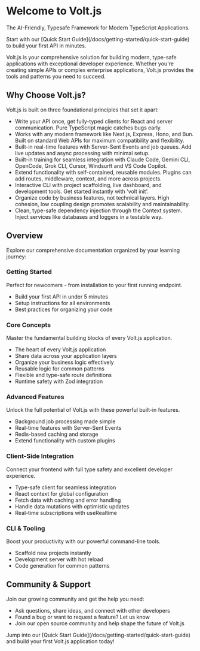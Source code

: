 
# Welcome to Volt.js

The AI-Friendly, Typesafe Framework for Modern TypeScript Applications.

<Callout type="tip" title="New to Volt.js?">
  Start with our [Quick Start Guide](/docs/getting-started/quick-start-guide) to build your first API in minutes.
</Callout>

Volt.js is your comprehensive solution for building modern, type-safe applications with exceptional developer experience. Whether you're creating simple APIs or complex enterprise applications, Volt.js provides the tools and patterns you need to succeed.

## Why Choose Volt.js?

Volt.js is built on three foundational principles that set it apart:

<ul className="grid grid-cols-1 md:grid-cols-2 gap-6 my-8">
  <li className="card-item">
    <Card title="End-to-End Type Safety" icon={Wrench}>
      Write your API once, get fully-typed clients for React and server communication. Pure TypeScript magic catches bugs early.
    </Card>
  </li>
  <li className="card-item">
    <Card title="Framework Agnostic" icon={Cloud}>
      Works with any modern framework like Next.js, Express, Hono, and Bun. Built on standard Web APIs for maximum compatibility and flexibility.
    </Card>
  </li>
  <li className="card-item">
    <Card title="Real-Time & Jobs" icon={Wifi}>
      Built-in real-time features with Server-Sent Events and job queues. Add live updates and async processing with minimal setup.
    </Card>
  </li>
  <li className="card-item">
    <Card title="Code Agents Ready" icon={Bot}>
      Built-in training for seamless integration with Claude Code, Gemini CLI, OpenCode, Grok CLI, Cursor, Windsurft and VS Code Copilot.
    </Card>
  </li>
  <li className="card-item">
    <Card title="Powerful Plugin System" icon={Puzzle}>
      Extend functionality with self-contained, reusable modules. Plugins can add routes, middleware, context, and more across projects.
    </Card>
  </li>
  <li className="card-item">
    <Card title="CLI & Developer Tools" icon={Terminal}>
      Interactive CLI with project scaffolding, live dashboard, and development tools. Get started instantly with 'volt init'.
    </Card>
  </li>
  <li className="card-item">
    <Card title="Feature-Based" icon={Layers}>
      Organize code by business features, not technical layers. High cohesion, low coupling design promotes scalability and maintainability.
    </Card>
  </li>
  <li className="card-item">
    <Card title="Dependency Injection" icon={Zap}>
      Clean, type-safe dependency injection through the Context system. Inject services like databases and loggers in a testable way.
    </Card>
  </li>
</ul>

## Overview

Explore our comprehensive documentation organized by your learning journey:

### Getting Started

Perfect for newcomers - from installation to your first running endpoint.

<ul className="grid grid-cols-1 md:grid-cols-2 gap-4 my-6">
  <li className="card-item">
    <Card title="Quick Start Guide" href="/docs/getting-started/quick-start-guide">
      Build your first API in under 5 minutes
    </Card>
  </li>
  <li className="card-item">
    <Card title="Installation" href="/docs/getting-started/installation">
      Setup instructions for all environments
    </Card>
  </li>
  <li className="card-item">
    <Card title="Project Structure" href="/docs/getting-started/project-structure">
      Best practices for organizing your code
    </Card>
  </li>
</ul>

### Core Concepts

Master the fundamental building blocks of every Volt.js application.

<ul className="grid grid-cols-1 md:grid-cols-2 gap-4 my-6">
  <li className="card-item">
    <Card title="The Volt Builder" href="/docs/core-concepts/the-volt-builder">
      The heart of every Volt.js application
    </Card>
  </li>
  <li className="card-item">
    <Card title="Context" href="/docs/core-concepts/context">
      Share data across your application layers
    </Card>
  </li>
  <li className="card-item">
    <Card title="Controllers & Actions" href="/docs/core-concepts/controllers-and-actions">
      Organize your business logic effectively
    </Card>
  </li>
  <li className="card-item">
    <Card title="Procedures (Middleware)" href="/docs/core-concepts/procedures">
      Reusable logic for common patterns
    </Card>
  </li>
  <li className="card-item">
    <Card title="Routing" href="/docs/core-concepts/routing">
      Flexible and type-safe route definitions
    </Card>
  </li>
  <li className="card-item">
    <Card title="Validation" href="/docs/core-concepts/validation">
      Runtime safety with Zod integration
    </Card>
  </li>
</ul>

### Advanced Features

Unlock the full potential of Volt.js with these powerful built-in features.

<ul className="grid grid-cols-1 md:grid-cols-2 gap-4 my-6">
  <li className="card-item">
    <Card title="Queues" href="/docs/advanced-features/queues">
      Background job processing made simple
    </Card>
  </li>
  <li className="card-item">
    <Card title="Realtime" href="/docs/advanced-features/realtime">
      Real-time features with Server-Sent Events
    </Card>
  </li>
  <li className="card-item">
    <Card title="Store" href="/docs/advanced-features/store">
      Redis-based caching and storage
    </Card>
  </li>
  <li className="card-item">
    <Card title="Plugins" href="/docs/advanced-features/plugins">
      Extend functionality with custom plugins
    </Card>
  </li>
</ul>

### Client-Side Integration

Connect your frontend with full type safety and excellent developer experience.

<ul className="grid grid-cols-1 md:grid-cols-2 gap-4 my-6">
  <li className="card-item">
    <Card title="API Client" href="/docs/client-side/api-client">
      Type-safe client for seamless integration
    </Card>
  </li>
  <li className="card-item">
    <Card title="VoltProvider" href="/docs/client-side/volt-provider">
      React context for global configuration
    </Card>
  </li>
  <li className="card-item">
    <Card title="useQuery" href="/docs/client-side/use-query">
      Fetch data with caching and error handling
    </Card>
  </li>
  <li className="card-item">
    <Card title="useMutation" href="/docs/client-side/use-mutation">
      Handle data mutations with optimistic updates
    </Card>
  </li>
  <li className="card-item">
    <Card title="useRealtime" href="/docs/client-side/use-realtime">
      Real-time subscriptions with useRealtime
    </Card>
  </li>
</ul>

### CLI & Tooling

Boost your productivity with our powerful command-line tools.

<ul className="grid grid-cols-1 md:grid-cols-3 gap-4 my-6">
  <li className="card-item">
    <Card title="volt init" href="/docs/cli-and-tooling/volt-init">
      Scaffold new projects instantly
    </Card>
  </li>
  <li className="card-item">
    <Card title="volt dev" href="/docs/cli-and-tooling/volt-dev">
      Development server with hot reload
    </Card>
  </li>
  <li className="card-item">
    <Card title="volt generate" href="/docs/cli-and-tooling/volt-generate">
      Code generation for common patterns
    </Card>
  </li>
</ul>

## Community & Support

Join our growing community and get the help you need:

<ul className="grid grid-cols-1 md:grid-cols-3 gap-4 my-8">
  <li className="card-item">
    <Card title="GitHub Discussions" href="https://github.com/andeerc/volt-js/discussions" icon={FileText}>
      Ask questions, share ideas, and connect with other developers
    </Card>
  </li>
  <li className="card-item">
    <Card title="Report Issues" href="https://github.com/andeerc/volt-js/issues" icon={AlertTriangle}>
      Found a bug or want to request a feature? Let us know
    </Card>
  </li>
  <li className="card-item">
    <Card title="Contributing" href="https://github.com/andeerc/volt-js/blob/main/CONTRIBUTING.md" icon={CheckCircle}>
      Join our open source community and help shape the future of Volt.js
    </Card>
  </li>
</ul>

<Callout type="success" title="Ready to get started?">
  Jump into our [Quick Start Guide](/docs/getting-started/quick-start-guide) and build your first Volt.js application today!
</Callout>